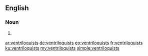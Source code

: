 ==English==

===Noun===
{{head|en|noun plural form}}

# {{plural of|ventriloquist|lang=en}}

[[ar:ventriloquists]]
[[de:ventriloquists]]
[[eo:ventriloquists]]
[[fr:ventriloquists]]
[[ku:ventriloquists]]
[[my:ventriloquists]]
[[simple:ventriloquists]]